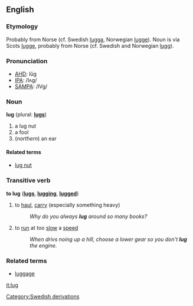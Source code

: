 ==English==
===Etymology===
Probably from Norse (cf. Swedish [[lugga]], Norwegian [[lugge]]). Noun is via Scots [[lugge]], probably from Norse (cf. Swedish and Norwegian [[lugg]]).

===Pronunciation===
*[[w:AHD|AHD]]: lŭg
*[[w:IPA|IPA]]: /lʌg/
*[[w:SAMPA|SAMPA]]: /lVg/

===Noun===
'''lug''' (plural: '''[[lugs]]''')

# a lug nut
# a fool
# (''northern'') an ear

====Related terms====
*[[lug nut]]

===Transitive verb===
'''to lug''' ('''[[lugs]]''', '''[[lugging]]''', '''[[lugged]]''')

# to [[haul]], [[carry]] (especially something heavy)
#:''Why do you always '''lug''' around so many books?''
# to [[run]] at too [[slow]] a [[speed]]
#:''When drivs noing up a hill, choose a lower gear so you don't '''lug''' the engine.''

===Related terms===
*[[luggage]]<!-- i assume it's related --><!-- It is. -->

[[it:lug]]
[[Category:Swedish derivations]]